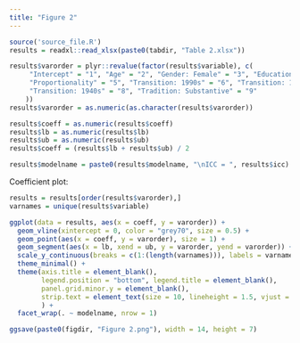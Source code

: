 ```yaml
---
title: "Figure 2"
---
```


```r
source('source_file.R')
results = readxl::read_xlsx(paste0(tabdir, "Table 2.xlsx"))
```


```r
results$varorder = plyr::revalue(factor(results$variable), c(
     "Intercept" = "1", "Age" = "2", "Gender: Female" = "3", "Education" = "4",
     "Proportionality" = "5", "Transition: 1990s" = "6", "Transition: 1970s" = "7",
     "Transition: 1940s" = "8", "Tradition: Substantive" = "9"
    ))
results$varorder = as.numeric(as.character(results$varorder))

results$coeff = as.numeric(results$coeff)
results$lb = as.numeric(results$lb)
results$ub = as.numeric(results$ub)
results$coeff = (results$lb + results$ub) / 2 

results$modelname = paste0(results$modelname, "\nICC = ", results$icc)
```

Coefficient plot:
```r
results = results[order(results$varorder),]
varnames = unique(results$variable)

ggplot(data = results, aes(x = coeff, y = varorder)) + 
  geom_vline(xintercept = 0, color = "grey70", size = 0.5) + 
  geom_point(aes(x = coeff, y = varorder), size = 1) + 
  geom_segment(aes(x = lb, xend = ub, y = varorder, yend = varorder)) + 
  scale_y_continuous(breaks = c(1:(length(varnames))), labels = varnames) + 
  theme_minimal() + 
  theme(axis.title = element_blank(), 
        legend.position = "bottom", legend.title = element_blank(),
        panel.grid.minor.y = element_blank(), 
        strip.text = element_text(size = 10, lineheight = 1.5, vjust = 1) 
        ) +
  facet_wrap(. ~ modelname, nrow = 1)

ggsave(paste0(figdir, "Figure 2.png"), width = 14, height = 7)
```

